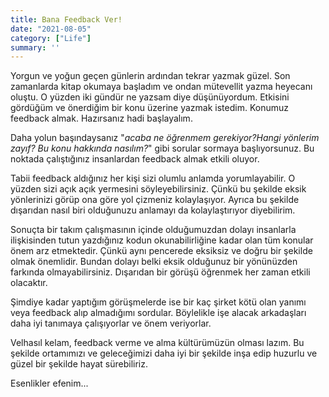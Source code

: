 ```yaml
---
title: Bana Feedback Ver!
date: "2021-08-05"
category: ["Life"]
summary: ''
---
```


Yorgun ve yoğun geçen günlerin ardından tekrar yazmak güzel. Son zamanlarda kitap okumaya başladım ve ondan mütevellit yazma heyecanı oluştu. O yüzden iki gündür ne yazsam diye düşünüyordum. Etkisini gördüğüm ve önerdiğim bir konu üzerine yazmak istedim. Konumuz feedback almak. Hazırsanız hadi başlayalım.

Daha yolun başındaysanız "*acaba ne öğrenmem gerekiyor?Hangi yönlerim zayıf? Bu konu hakkında nasılım?*" gibi sorular sormaya başlıyorsunuz. Bu noktada çalıştığınız insanlardan feedback almak etkili oluyor. 

Tabii feedback aldığınız her kişi sizi olumlu anlamda yorumlayabilir. O yüzden sizi açık açık yermesini söyleyebilirsiniz. Çünkü bu şekilde eksik yönlerinizi görüp ona göre yol çizmeniz kolaylaşıyor. Ayrıca bu şekilde dışarıdan nasıl biri olduğunuzu anlamayı da kolaylaştırıyor diyebilirim. 

Sonuçta bir takım çalışmasının içinde olduğumuzdan dolayı insanlarla ilişkisinden tutun yazdığınız kodun okunabilirliğine kadar olan tüm konular önem arz etmektedir. Çünkü aynı pencerede eksiksiz ve doğru bir şekilde olmak önemlidir. Bundan dolayı belki eksik olduğunuz bir yönünüzden farkında olmayabilirsiniz. Dışarıdan bir görüşü öğrenmek her zaman etkili olacaktır. 

Şimdiye kadar yaptığım görüşmelerde ise bir kaç şirket kötü olan yanımı veya feedback alıp almadığımı sordular. Böylelikle işe alacak arkadaşları daha iyi tanımaya çalışıyorlar ve önem veriyorlar. 

Velhasıl kelam, feedback verme ve alma kültürümüzün olması lazım. Bu şekilde ortamımızı ve geleceğimizi daha iyi bir şekilde inşa edip huzurlu ve güzel bir şekilde hayat sürebiliriz. 

Esenlikler efenim...